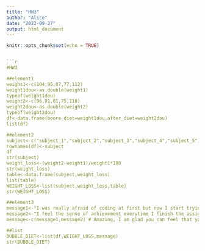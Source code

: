 ```yaml
---
title: "HW3"
author: "Alice"
date: "2023-09-27"
output: html_document
---
```


```r
knitr::opts_chunk$set(echo = TRUE)


```r
#HW3

##element1
weight1<-c(104,95,87,77,112)
weight1dou<-as.double(weight1)
typeof(weight1dou)
weight2<-c(96,91,81,75,118)
weight2dou<-as.double(weight2)
typeof(weight2dou)
df<-data.frame(beore_diet=weight1dou,after_diet=weight2dou)
list(df)

##element2
subject<-c("subject_1","subject_2","subject_3","subject_4","subject_5")
rownames(df)<-subject
df
str(subject)
weight_loss<-(weight2-weight1)/weight1*100
str(weight_loss)
table<-data.frame(subject,weight_loss)
list(table)
WEIGHT_LOSS<-list(subject,weight_loss,table)
str(WEIGHT_LOSS)

##element3
message1<-"I was really afraid of coding at first but now I start trying to figure out them step by step."
message2<-"I feel the sense of achievement everytime I finish the assignment :)" 
message<-c(message1,message2) # Amazing, I am glad you can feel that you are progressing. Keep going !

##list
BUBBLE_DIET<-list(df,WEIGHT_LOSS,message)
str(BUBBLE_DIET)
```



